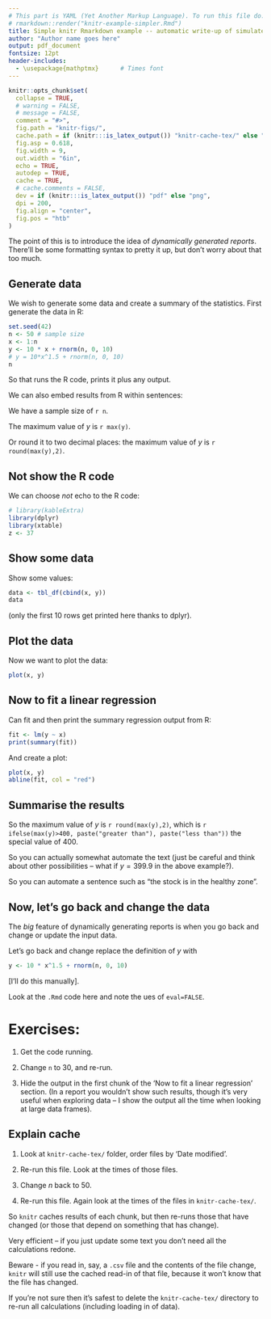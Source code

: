 ```yaml
---
# This part is YAML (Yet Another Markup Language). To run this file do:
# rmarkdown::render("knitr-example-simpler.Rmd")
title: Simple knitr Rmarkdown example -- automatic write-up of simulated data
author: "Author name goes here"
output: pdf_document
fontsize: 12pt
header-includes:
  - \usepackage{mathptmx}      # Times font
---
```


<!-- This is a comment 
     The following code alternates betwen R and the write-up of text
-->

<!-- knitr options, adapted from gfsynopsis: -->
```r
knitr::opts_chunk$set(
  collapse = TRUE,
  # warning = FALSE,
  # message = FALSE,
  comment = "#>",
  fig.path = "knitr-figs/",
  cache.path = if (knitr:::is_latex_output()) "knitr-cache-tex/" else "knitr-cache-docx/",
  fig.asp = 0.618,
  fig.width = 9,
  out.width = "6in",
  echo = TRUE,
  autodep = TRUE,
  cache = TRUE,
  # cache.comments = FALSE,
  dev = if (knitr:::is_latex_output()) "pdf" else "png",
  dpi = 200,
  fig.align = "center",
  fig.pos = "htb"
)
```

The point of this is to introduce the idea of *dynamically generated
reports*. There'll be some formatting syntax to pretty it up, but don't worry
about that too much.

## Generate data

We wish to generate some data and create a summary of the statistics. 
First generate the data in R:

```r
set.seed(42)
n <- 50 # sample size
x <- 1:n
y <- 10 * x + rnorm(n, 0, 10)
# y = 10*x^1.5 + rnorm(n, 0, 10)
n
```

So that runs the R code, prints it plus any output.

We can also embed results from R within sentences: 

We have a sample size of `r n`.

The maximum value of $y$ is `r max(y)`.

Or round it to two decimal places: the maximum value of $y$ is `r round(max(y),2)`.

## Not show the R code

We can choose *not* echo to the R code:

```r
# library(kableExtra)
library(dplyr)
library(xtable)
z <- 37
```

## Show some data

Show some values:

```r
data <- tbl_df(cbind(x, y))
data
```

(only the first 10 rows get printed here thanks to dplyr).

<!-- This forces all floating tables and figures to appear and starts a new page in Latex. Only applies to PDF output.-->
\clearpage 

## Plot the data

Now we want to plot the data:

```r
plot(x, y)
```

\clearpage

## Now to fit a linear regression

Can fit and then print the summary regression output from R:

```r
fit <- lm(y ~ x)
print(summary(fit))
``` 

And create a plot:

```r
plot(x, y)
abline(fit, col = "red")
```

## Summarise the results

So the maximum value of $y$ is `r round(max(y),2)`, which is 
`r ifelse(max(y)>400, paste("greater than"), paste("less than"))` 
the special value of 400.

So you can actually somewhat automate the text (just be careful and think about
other possibilities -- what if $y=399.9$ in the above example?).

So you can automate a sentence such as "the stock is in the healthy zone". 

## Now, let's go back and change the data

The *big* feature of dynamically generating reports is when you go back and 
change or update the input data.

Let's go back and change replace the definition of $y$ with
```r
y <- 10 * x^1.5 + rnorm(n, 0, 10)
```

[I'll do this manually].

Look at the `.Rmd` code here and note the ues of `eval=FALSE`.

# Exercises:

1. Get the code running.

2. Change `n` to 30, and re-run.

3. Hide the output in the first chunk of the 'Now to fit a linear regression' 
section. (In a report you wouldn't show such results, though it's very useful
when exploring data -- I show the output all the time when looking at large data
frames).

\clearpage

## Explain cache

1. Look at `knitr-cache-tex/` folder, order files by 'Date modified'.

2. Re-run this file. Look at the times of those files.

3. Change $n$ back to 50.

4. Re-run this file. Again look at the times of the files in `knitr-cache-tex/`.

So `knitr` caches results of each chunk, but then re-runs those that have
changed (or those that depend on something that has change).

Very efficient -- if you just update some text you don't need all the
calculations redone.

Beware - if you read in, say, a `.csv` file and the contents of the file change,
`knitr` will still use the cached read-in of that file, because it won't know
that the file has changed. 

If you're not sure then it's safest to delete the `knitr-cache-tex/` directory 
to re-run all calculations (including loading in of data).


